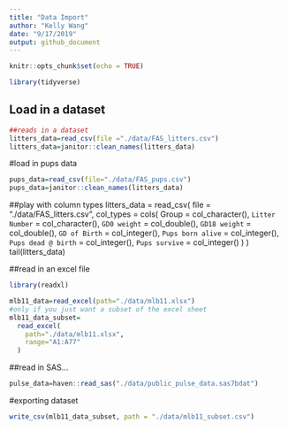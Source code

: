 ```yaml
---
title: "Data Import"
author: "Kelly Wang"
date: "9/17/2019"
output: github_document
---
```


```r
knitr::opts_chunk$set(echo = TRUE)

library(tidyverse)
```

## Load in a dataset

```r
##reads in a dataset
litters_data=read_csv(file ="./data/FAS_litters.csv")
litters_data=janitor::clean_names(litters_data)
```

#load in pups data

```r
pups_data=read_csv(file="./data/FAS_pups.csv")
pups_data=janitor::clean_names(litters_data)
```
##play with column types
litters_data = read_csv(
  file = "./data/FAS_litters.csv",
  col_types = cols(
    Group = col_character(),
    `Litter Number` = col_character(),
    `GD0 weight` = col_double(),
    `GD18 weight` = col_double(),
    `GD of Birth` = col_integer(),
    `Pups born alive` = col_integer(),
    `Pups dead @ birth` = col_integer(),
    `Pups survive` = col_integer()
  )
)
tail(litters_data)

##read in an excel file
```r
library(readxl)

mlb11_data=read_excel(path="./data/mlb11.xlsx")
#only if you just want a subset of the excel sheet
mlb11_data_subset=
  read_excel(
    path="./data/mlb11.xlsx",
    range="A1:A77"
  )
```

##read in SAS...
```r
pulse_data=haven::read_sas("./data/public_pulse_data.sas7bdat")
```

#exporting dataset
```r
write_csv(mlb11_data_subset, path = "./data/mlb11_subset.csv")
```